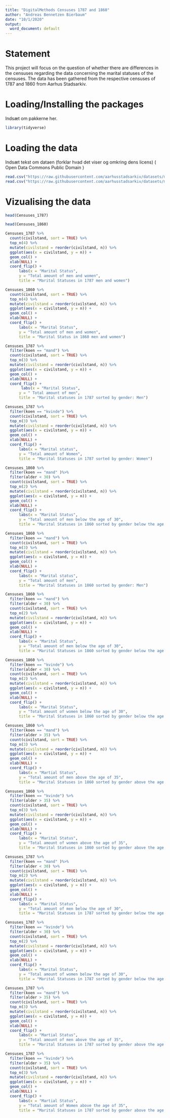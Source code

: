 ---
title: "DigitalMethods Censuses 1787 and 1860"
author: "Andreas Bennetzen Bierbaum"
date: "10/1/2020"
output:
  word_document: default
---
# Statement
This project will focus on the question of whether there are differences in the censuses regarding the data concerning the marital statuses of the censuses. The data has been gathered from the respective censuses of 1787 and 1860 from Aarhus Stadsarkiv.

# Loading/Installing the packages
Indsæt om pakkerne her. 

```{r}
library(tidyverse)
```

# Loading the data
Indsæt tekst om dataen (forklar hvad det viser og omkring dens licens) ( Open Data Commons Public Domain )
```{r}
read.csv("https://raw.githubusercontent.com/aarhusstadsarkiv/datasets/master/censuses/1787/census-1787-normalized.csv") -> Censuses_1787
read.csv("https://raw.githubusercontent.com/aarhusstadsarkiv/datasets/master/censuses/1860/census-1860-normalized.csv") -> Censuses_1860
```
# Vizualising the data

```{r}
head(Censuses_1787)
```

```{r}
head(Censuses_1860)
```


```{r}
Censuses_1787 %>%
  count(civilstand, sort = TRUE) %>%
  top_n(4) %>%
  mutate(civilstand = reorder(civilstand, n)) %>%
  ggplot(aes(x = civilstand, y = n)) +
  geom_col() +
  xlab(NULL) +
  coord_flip() +
      labs(x = "Marital Status",
      y = "Total amount of men and women",
      title = "Marital Statuses in 1787 men and women")
```
```{r}
Censuses_1860 %>%
  count(civilstand, sort = TRUE) %>%
  top_n(4) %>%
  mutate(civilstand = reorder(civilstand, n)) %>%
  ggplot(aes(x = civilstand, y = n)) +
  geom_col() +
  xlab(NULL) +
  coord_flip() +
      labs(x = "Marital Status",
      y = "Total amount of men and women",
      title = "Marital Status in 1860 men and women")
```
```{r}
Censuses_1787 %>%
  filter(koen == "mand") %>%
  count(civilstand, sort = TRUE) %>%
  top_n(3) %>%
  mutate(civilstand = reorder(civilstand, n)) %>%
  ggplot(aes(x = civilstand, y = n)) +
  geom_col() +
  xlab(NULL) +
  coord_flip() +
       labs(x = "Marital Status",
      y = " Total amount of men",
      title = "Marital statuses in 1787 sorted by gender: Men")

```
```{r}
Censuses_1787 %>%
  filter(koen == "kvinde") %>%
  count(civilstand, sort = TRUE) %>%
  top_n(3) %>%
  mutate(civilstand = reorder(civilstand, n)) %>%
  ggplot(aes(x = civilstand, y = n)) +
  geom_col() +
  xlab(NULL) +
  coord_flip() +
      labs(x = "Marital status",
      y = "Total amount of Women",
      title = "Marital Statuses in 1787 sorted by gender: Women")
```
```{r}
Censuses_1860 %>% 
  filter(koen == "mand" )%>% 
  filter(alder < 30) %>% 
  count(civilstand, sort = TRUE) %>%
  top_n(2) %>%
  mutate(civilstand = reorder(civilstand, n)) %>%
  ggplot(aes(x = civilstand, y = n)) +
  geom_col() +
  xlab(NULL) +
  coord_flip() +
      labs(x = "Marital Status",
      y = "Total amount of men below the age of 30",
      title = "Marital Statuses in 1860 sorted by gender below the age of 30: Men")
```

```{r}
Censuses_1860 %>% 
  filter(koen == "mand") %>%
  count(civilstand, sort = TRUE) %>%
  top_n(3) %>%
  mutate(civilstand = reorder(civilstand, n)) %>%
  ggplot(aes(x = civilstand, y = n)) +
  geom_col() +
  xlab(NULL) +
  coord_flip() +
      labs(x = "Marital status",
      y = "Total amount of men",
      title = "Marital Statuses in 1860 sorted by gender: Men")
```


```{r}
Censuses_1860 %>% 
  filter(koen == "mand") %>%
  filter(alder < 30) %>% 
  count(civilstand, sort = TRUE) %>%
  top_n(2) %>%
  mutate(civilstand = reorder(civilstand, n)) %>%
  ggplot(aes(x = civilstand, y = n)) +
  geom_col() +
  xlab(NULL) +
  coord_flip() +
      labs(x = "Marital Status",
      y = "Total amount of men below the age of 30",
      title = "Marital Statuses in 1860 sorted by gender below the age of 30: Men")

```

```{r}
Censuses_1860 %>% 
  filter(koen == "kvinde") %>%
  filter(alder < 30) %>% 
  count(civilstand, sort = TRUE) %>%
  top_n(2) %>%
  mutate(civilstand = reorder(civilstand, n)) %>%
  ggplot(aes(x = civilstand, y = n)) +
  geom_col() +
  xlab(NULL) +
  coord_flip() +
      labs(x = "Marital Status",
      y = "Total amount of women below the age of 30",
      title = "Marital Statuses in 1860 sorted by gender below the age of 30: Women")
```
```{r}
Censuses_1860 %>% 
  filter(koen == "mand") %>%
  filter(alder > 35) %>% 
  count(civilstand, sort = TRUE) %>%
  top_n(3) %>%
  mutate(civilstand = reorder(civilstand, n)) %>%
  ggplot(aes(x = civilstand, y = n)) +
  geom_col() +
  xlab(NULL) +
  coord_flip() +
      labs(x = "Martial Status",
      y = "Total amount of men above the age of 35",
      title = "Marital Statuses in 1860 sorted by gender above the age of 35: Men")
```

```{r}
Censuses_1860 %>% 
  filter(koen == "kvinde") %>%
  filter(alder > 35) %>% 
  count(civilstand, sort = TRUE) %>%
  top_n(3) %>%
  mutate(civilstand = reorder(civilstand, n)) %>%
  ggplot(aes(x = civilstand, y = n)) +
  geom_col() +
  xlab(NULL) +
  coord_flip() +
      labs(x = "Marital Status",
      y = "Total amount of women above the age of 35",
      title = "Marital Statuses in 1860 sorted by gender above the age of 35: Women")
```
```{r}
Censuses_1787 %>% 
  filter(koen == "mand" )%>% 
  filter(alder < 30) %>% 
  count(civilstand, sort = TRUE) %>%
  top_n(2) %>%
  mutate(civilstand = reorder(civilstand, n)) %>%
  ggplot(aes(x = civilstand, y = n)) +
  geom_col() +
  xlab(NULL) +
  coord_flip() +
      labs(x = "Marital Status",
      y = "Total amount of men below the age of 30",
      title = "Marital Statuses in 1787 sorted by gender below the age of 30: Men")
```
```{r}
Censuses_1787 %>% 
  filter(koen == "kvinde") %>%
  filter(alder < 30) %>% 
  count(civilstand, sort = TRUE) %>%
  top_n(2) %>%
  mutate(civilstand = reorder(civilstand, n)) %>%
  ggplot(aes(x = civilstand, y = n)) +
  geom_col() +
  xlab(NULL) +
  coord_flip() +
      labs(x = "Marital Status",
      y = "Total amount of women below the age of 30",
      title = "Marital Statuses in 1787 sorted by gender below the age of 30: Women")
```






```{r}
Censuses_1787 %>% 
  filter(koen == "mand") %>%
  filter(alder > 35) %>% 
  count(civilstand, sort = TRUE) %>%
  top_n(3) %>%
  mutate(civilstand = reorder(civilstand, n)) %>%
  ggplot(aes(x = civilstand, y = n)) +
  geom_col() +
  xlab(NULL) +
  coord_flip() +
      labs(x = "Martial Status",
      y = "Total amount of men above the age of 35",
      title = "Marital Statuses in 1787 sorted by gender above the age of 35: Men")
```



```{r}
Censuses_1787 %>% 
  filter(koen == "kvinde") %>%
  filter(alder > 35) %>% 
  count(civilstand, sort = TRUE) %>%
  top_n(3) %>%
  mutate(civilstand = reorder(civilstand, n)) %>%
  ggplot(aes(x = civilstand, y = n)) +
  geom_col() +
  xlab(NULL) +
  coord_flip() +
      labs(x = "Martial Status",
      y = "Total amount of Women above the age of 35",
      title = "Marital Statuses in 1787 sorted by gender above the age of 35: Women")
```